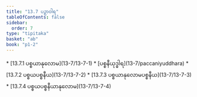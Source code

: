 ```yaml
---
title: "13.7 ပဉှာဝါရ"
tableOfContents: false
sidebar:
  order: 7
type: "tipitaka"
basket: "ab"
book: "p1-2"
---
```



<DynamicBreadcrumb />



<TableOfContents book="p1-2" section="13.7">
* [13.7.1 ပစ္စယာနုလောမ](13-7/13-7-1)
* [ပစ္စနီယုဒ္ဓါရ](13-7/paccaniyuddhara)
* [13.7.2 ပစ္စယပစ္စနီယ](13-7/13-7-2)
* [13.7.3 ပစ္စယာနုလောမပစ္စနီယ](13-7/13-7-3)
* [13.7.4 ပစ္စယပစ္စနီယာနုလောမ](13-7/13-7-4)
</TableOfContents>